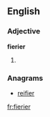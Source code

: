 ==English==

===Adjective===
'''fierier'''

# {{comparative of|[[fiery]]}}

===Anagrams===
* [[reifier#English|reifier]]

[[fr:fierier]]